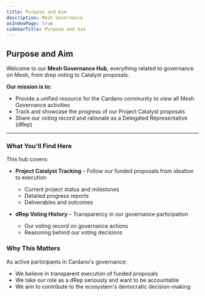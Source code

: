 ```yaml
---
title: Purpose and Aim
description: Mesh Governance
asIndexPage: true
sidebarTitle: Purpose and Aim
---
```


## Purpose and Aim

Welcome to our **Mesh Governance Hub**, everything related to governance on Mesh, from drep voting to Catalyst proposals.

**Our mission is to:**  
- Provide a unified resource for the Cardano community to view all Mesh Governance activities
- Track and showcase the progress of our Project Catalyst proposals
- Share our voting record and rationale as a Delegated Representative (dRep)

---

### What You'll Find Here
This hub covers:
- **Project Catalyst Tracking** – Follow our funded proposals from ideation to execution
  - Current project status and milestones
  - Detailed progress reports
  - Deliverables and outcomes
  
- **dRep Voting History** – Transparency in our governance participation
  - Our voting record on governance actions
  - Reasoning behind our voting decisions

### Why This Matters
As active participants in Cardano's governance:
- We believe in transparent execution of funded proposals
- We take our role as a dRep seriously and want to be accountable
- We aim to contribute to the ecosystem's democratic decision-making

